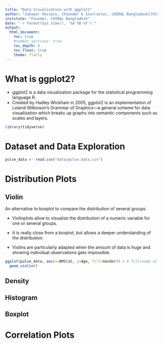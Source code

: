 ```yaml
---
title: "Data Visualization with ggplot2"
author: "Jubayer Hossain, [Founder & Instructor, CHIRAL Bangladesh](https://chiralbd.org/)"
institute: "Founder, CHIRAL Bangladesh"
date: "`r format(Sys.time(), '%d %B %Y')`"
output:
  html_document:
    toc: true
    #number_sections: true
    toc_depth: 6
    toc_float: true 
    theme: flatly
--- 
```


# What is ggplot2?
- ggplot2 is a data visualization package for the statistical programming language R.
- Created by Hadley Wickham in 2005, ggplot2 is an implementation of Leland Wilkinson’s Grammar of Graphics—a general scheme for data visualization which breaks up graphs into semantic components such as scales and layers.


```r
library(tidyverse)
```


# Dataset and Data Exploration 
```r
pulse_data <- read.csv("data/pulse_data.csv")
```

# Distribution Plots 

## Violin
An alternative to boxplot to compare the distribution of several groups.

- Violinplots allow to visualize the distribution of a numeric variable for one or several groups.

- It is really close from a boxplot, but allows a deeper understanding of the distribution.

- Violins are particularly adapted when the amount of data is huge and showing individual observations gets impossible. 

```r
ggplot(pulse_data, aes(x=BMICat, y=Age, fill=Gender)) + # fill=name allow to automatically dedicate a color for each group
  geom_violin()
```


## Density

## Histogram

## Boxplot

# Correlation Plots 







